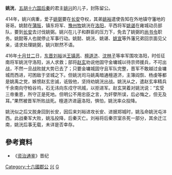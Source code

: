 '''姚洸'''，[[五胡十六国|五胡十六国]][[后秦|后秦]]的君主[[姚兴|姚兴]]的儿子，封陈留公。

414年，姚兴病重，爱子[[姚弼|姚弼]]要在[[长安|长安]]夺权，其弟[[姚裕|姚裕]]遣使告知在外地镇守藩地的哥哥。姚懿在[[蒲阪|蒲阪]]，镇东将军、[[豫州|豫州]][[牧|牧]]姚洸在[[洛阳|洛阳]]，平西将军[[姚谌|姚谌]]在雍城动员部队，要到[[长安|长安]]去讨伐姚弼。姚兴在儿子和群臣的压力下，免去了姚弼的[[尚书令|尚书令]]职务。姚懿等人也就停止军事行动。姚懿、姚洸、姚谌、[[姚宣|姚宣]]等外藩兄弟回京面见父亲，请求处理姚弼，姚兴默然不语。

416年[[十月廿二|十月廿二]]日，[[东晋|东晋]][[刘裕|刘裕]]派[[王镇恶|王镇恶]]、[[檀道济|檀道济]]、[[沈林子|沈林子]]等率军围攻洛阳，时任征南将军姚洸守洛阳，派人求救；部将[[赵玄|赵玄]]劝说他固守金墉城以待京师援兵，不可出战，不然一旦战败就大势已去了；只要金墉城固守且军队完整，晋军不敢越过金墉城而西进，可困敌于坚城之下。但姚洸司马姚禹暗通檀道济，主簿阎恢、杨虔等都是姚禹之党，嫉恨赵玄忠诚，诋毁他，坚持劝姚洸出战。姚洸从之，遣赵玄率精兵千余南向守柏谷坞，石无讳向东戍守巩城，以拒进军。赵玄哭着对姚洸说：“玄受三帝重恩，所守正是死地。但明公不用忠臣之言，为奸孽所误，后必悔之，但无及耳。”果然被晋军所败战死。檀道济进逼洛阳，惧怕，姚洸率众投降。

姚洸似之后又脱身回到长安，因后来刘裕进攻长安、进据郑城时，姚泓命姚洸屯沣西。此战秦军大败，姚泓投降，后秦灭亡。刘裕将后秦宗室杀死一部分，其余迁江南，姚洸后事无载，未详是否幸存。

==參考資料==
*《[[资治通鉴|资治通鉴]]》晋纪 

[[Category:十六國郡公|Category:十六國郡公]]
[[Category:后秦皇子|兴]]
[[Category:姚姓|G]]